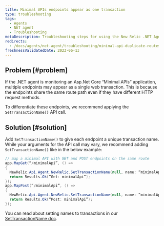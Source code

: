 ```yaml
---
title: Minimal APIs endpoints appear as one transaction
type: troubleshooting
tags:
  - Agents
  - NET agent
  - Troubleshooting
metaDescription: Troubleshooting steps for using the New Relic .NET Agent in a Minimal APIs app with duplicate route paths but different HTTP request methods.
redirects:
  - /docs/agents/net-agent/troubleshooting/minimal-api-duplicate-routes-net
freshnessValidatedDate: 2023-06-13
---
```


## Problem [#problem]

If the .NET agent is monitoring an Asp.Net Core “Minimal APIs” application, multiple endpoints may appear as a single web transaction. This is because the endpoints share the same route path even if they have different HTTP request methods. 

To differentiate these endpoints, we recommend applying the `SetTransactionName()` API call. 

## Solution [#solution]

Add `SetTransactionName()` to give each endpoint a unique transaction name. While your arguments for the API call may vary, we recommend adding `SetTransactionName()` like in the below example:

```cs
// map a minimal API with GET and POST endpoints on the same route
app.MapGet(“/minimalApi”, () =>
{
  NewRelic.Api.Agent.NewRelic.SetTransactionName(null, name: “minimalApi/Get”);
  return Results.Ok(“Get: minimalApi”);
});
app.MapPost(“/minimalApi”, () =>
{
  NewRelic.Api.Agent.NewRelic.SetTransactionName(null, name: “minimalApi/Post”);
  return Results.Ok(“Post: minimalApi”);
});
```

You can read about setting names to transactions in our [SetTransactionName doc](/docs/agents/net-agent/net-agent-api/settransactionname-net-agent-api).
